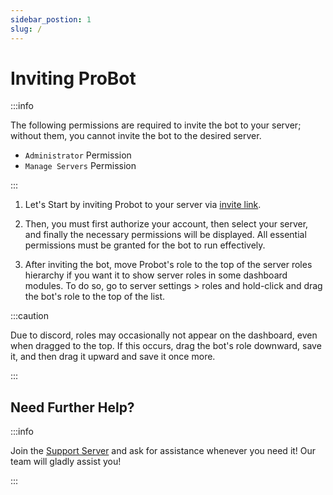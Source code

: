 ```yaml
---
sidebar_postion: 1
slug: /
---
```


# Inviting ProBot

:::info

The following permissions are required to invite the bot to your server; without them, you cannot invite the bot to the desired server.

- `Administrator` Permission 
- `Manage Servers` Permission

:::


1. Let's Start by inviting Probot to your server via [invite link](https://probot.io/invite).

2. Then, you must first authorize your account, then select your server, and finally the necessary permissions will be displayed. All essential permissions must be granted for the bot to run effectively.

3. After inviting the bot, move Probot's role to the top of the server roles hierarchy if you want it to show server roles in some dashboard modules. To do so, go to server settings > roles and hold-click and drag the bot's role to the top of the list.

:::caution

Due to discord, roles may occasionally not appear on the dashboard, even when dragged to the top. If this occurs, drag the bot's role downward, save it, and then drag it upward and save it once more.

:::

## Need Further Help?

:::info

Join the [Support Server](https://discord.gg/probot) and ask for assistance whenever you need it! Our team will gladly assist you!

::: 
